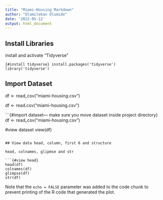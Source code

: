 ```yaml
---
title: "Miami-Housing Markdown"
author: "Olamilekan Olumide"
date: '2022-05-12'
output: html_document
---
```


## Install Libraries

install and activate "Tidyverse"

```{#install tidyverse}
install.packages('tidyverse')
library('tidyverse')
```

## Import Dataset

df \<- read_csv("miami-housing.csv")

df \<- read.csv("miami-housing.csv")

```{#import dataset--- make sure you move dataset inside project directory}
df <- read_csv("miami-housing.csv")

#view dataset
view(df)
```

## View data head, column, first 6 and structure

head, colnames, glipmse and str

```{#view head}
head(df)
colnames(df)
glimpse(df)
str(df)
```

Note that the `echo = FALSE` parameter was added to the code chunk to prevent printing of the R code that generated the plot.
